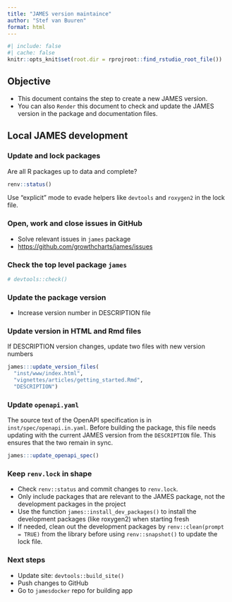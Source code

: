 ```yaml
---
title: "JAMES version maintaince"
author: "Stef van Buuren"
format: html
---
```


```r
#| include: false
#| cache: false
knitr::opts_knit$set(root.dir = rprojroot::find_rstudio_root_file())
```

## Objective

- This document contains the step to create a new JAMES version. 
- You can also `Render` this document to check and update the JAMES version in the package and documentation files.

## Local JAMES development

### Update and lock packages

Are all R packages up to data and complete?

```r
renv::status()
```

Use "explicit" mode to evade helpers like `devtools` and `roxygen2` in the lock file.

### Open, work and close issues in GitHub

-   Solve relevant issues in `james` package
-   <https://github.com/growthcharts/james/issues>

### Check the top level package `james`

```r
# devtools::check()
```

### Update the package version

-   Increase version number in DESCRIPTION file

### Update version in HTML and Rmd files

If DESCRIPTION version changes, update two files with new version numbers

```r
james:::update_version_files(
  "inst/www/index.html", 
  "vignettes/articles/getting_started.Rmd", 
  "DESCRIPTION")
```

### Update `openapi.yaml`

The source text of the OpenAPI specification is in `inst/spec/openapi.in.yaml`. Before building the package, this file needs updating with the current JAMES version from the `DESCRIPTION` file. This ensures that the two remain in sync.

```r
james:::update_openapi_spec()
```

### Keep `renv.lock` in shape

- Check `renv::status` and commit changes to `renv.lock`. 
- Only include packages that are relevant to the JAMES package, not the development packages in the project
- Use the function `james::install_dev_packages()` to install the development packages (like roxygen2) when starting fresh
- If needed, clean out the development packages by `renv::clean(prompt = TRUE)` from the library before using `renv::snapshot()` to update the lock file.

### Next steps

-   Update site: `devtools::build_site()`
-   Push changes to GitHub
-   Go to `jamesdocker` repo for building app
